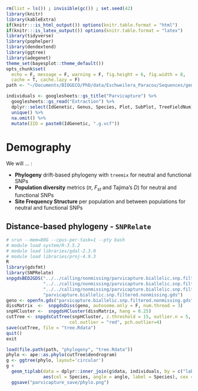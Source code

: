 
```r
rm(list = ls()) ; invisible(gc()) ; set.seed(42)
library(knitr)
library(kableExtra)
if(knitr:::is_html_output()) options(knitr.table.format = "html") 
if(knitr:::is_latex_output()) options(knitr.table.format = "latex") 
library(tidyverse)
library(pophelper)
library(dendextend)
library(ggtree)
library(adegenet)
theme_set(bayesplot::theme_default())
opts_chunk$set(
  echo = F, message = F, warning = F, fig.height = 6, fig.width = 8,
  cache = T, cache.lazy = F)
path <- "~/Documents/BIOGECO/PhD/data/Eschweilera_Paracou/Sequences/genomics/"
```

```r
individuals <- googlesheets::gs_title("Parvicapture") %>% 
  googlesheets::gs_read("Extraction") %>% 
  dplyr::select(IdGenetic, Genus, Species, Plot, SubPlot, TreeFieldNum) %>% 
  unique() %>% 
  na.omit() %>% 
  mutate(IID = paste0(IdGenetic, ".g.vcf"))
```

# Demography

We will ... :

* __Phylogeny__ drift-based phylogeny with `treemix` for neutral and functional SNPs
* __Population diversity__ metrics ($\pi$, $F_{st}$ and Tajima's $D$) for neutral and functional SNPs
* __Site Frequency Structure__ per population and between populations for neutral and functional SNPs

## Distance-based phylogeny - `SNPRelate`

```r
# srun --mem=80G --cpus-per-task=1 --pty bash
# module load system/R-3.5.2
# module load libraries/gdal-2.3.0
# module load libraries/proj-4.9.3
R
library(gdsfmt)
library(SNPRelate)
snpgdsBED2GDS("../../calling/nonmissing/parvicapture.biallelic.snp.filtered.nonmissing.bed",
              "../../calling/nonmissing/parvicapture.biallelic.snp.filtered.nonmissing.fam",
              "../../calling/nonmissing/parvicapture.biallelic.snp.filtered.nonmissing.bim",
              "parvicapture.biallelic.snp.filtered.nonmissing.gds")
geno <- openfn.gds("parvicapture.biallelic.snp.filtered.nonmissing.gds")
dissMatrix  <-  snpgdsDiss(geno, autosome.only = F, num.thread = 3)
snpHCluster <-  snpgdsHCluster(dissMatrix, hang = 0.25)
cutTree <- snpgdsCutTree(snpHCluster, z.threshold = 15, outlier.n = 5, n.perm = 5000,
                        col.outlier = "red", pch.outlier=4)
save(cutTree, file = "tree.Rdata")
quit()
exit
```

```r
load(file.path(path, "phylogeny", "tree.Rdata"))
phylo <- ape::as.phylo(cutTree$dendrogram)
g <- ggtree(phylo, layout='circular')
g +
  geom_tiplab(data = dplyr::inner_join(g$data, individuals, by = c("label" = "IID")),
              aes(col = Species, angle = angle, label = Species), cex = 1) +
  ggsave("parvicapture_save/phylo.png")
```
  
<!-- ## Drift-based Phylogeny - `treemix` -->

<!-- We used representative individuals from *S. sp1*, *S. globulifera type Paracou*, and *S. globulifera type Régina*, in association with South American (La Selva, Baro Colorado Island, and Itubera) and African (Madagascar, Benin, Cameroun, Sao Tome, Congo, Benin, Liberia, Gana and Ivory Coast) *Symphonia* and *Pentadesma* to explore population phylogeny with `treemix` (Fig. \@ref(fig:treemixPlot)). We built phylogeny for the neutral, hitchhiker, and functional SNPs. All datasets suggested 1 migration event to better represent the phylogeny than none. Topology was the same between dataset, functional SNP just show less drift than others. -->

<!-- ```{r treemixR, eval=F} -->
<!-- fam <- read_tsv(file.path(path, "..", "variantCalling", "paracou", -->
<!--                           "symcapture.all.biallelic.snp.filtered.nonmissing.paracou.fam"), -->
<!--          col_names = c("FID", "IID", "FIID", "MIID", "sex", "phenotype")) %>%  -->
<!--   mutate(Ind = gsub(".g.vcf", "", IID)) -->
<!-- symcapture.admix <- readQ(list.files(file.path(path, "admixture", "paracou"),  -->
<!--                                      full.names = T, pattern = ".Q"), indlabfromfile=F) -->
<!-- symcapture.admix <- lapply(symcapture.admix, "rownames<-", fam$Ind) -->
<!-- fam <- read_tsv(file.path(path, "..", "variantCalling", "nonmissing", -->
<!--                           "symcapture.all.biallelic.snp.filtered.nonmissing.fam"), -->
<!--          col_names = c("FID", "IID", "FIID", "MIID", "sex", "phenotype")) %>%  -->
<!--   mutate(Ind = gsub(".g.vcf", "", IID)) %>%  -->
<!--   left_join(pop) -->
<!-- symcapture.admix[[4]] %>%  -->
<!--   mutate(Ind = row.names(.)) %>%  -->
<!--   left_join(pop) %>%  -->
<!--   top_n(5, Cluster1) %>%  -->
<!--   sample_n(5) %>%  -->
<!--   mutate(Pop = "S. sp1") %>%  -->
<!--   bind_rows(symcapture.admix[[4]] %>%  -->
<!--               mutate(Ind = row.names(.)) %>%  -->
<!--               left_join(pop) %>%  -->
<!--               top_n(5, Cluster2) %>%  -->
<!--               sample_n(5) %>%  -->
<!--               mutate(Pop = "S. globulifera type Paracou")) %>%  -->
<!--   bind_rows(symcapture.admix[[4]] %>%  -->
<!--               mutate(Ind = row.names(.)) %>%  -->
<!--               left_join(pop) %>%  -->
<!--               top_n(5, Cluster3) %>%  -->
<!--               sample_n(5) %>%  -->
<!--               mutate(Pop = "S. globulifera type Régina")) %>%  -->
<!--   mutate(IID = paste0(Ind, ".g.vcf")) %>%  -->
<!--   mutate(FID = 0, FIID = 0, MIID = 0, sex = 0, phenotype = -9) %>%  -->
<!--   dplyr::select(FID, IID, FIID, MIID, sex, phenotype, Pop) %>%  -->
<!--   bind_rows(fam %>%  -->
<!--               filter(Pop2 == "O") %>%  -->
<!--               select(FID, IID, FIID, MIID, sex, phenotype, Pop)) %>%  -->
<!--   mutate(Pop = gsub(" ", "_", Pop)) %>%  -->
<!--   mutate(Pop = recode(Pop, "Costa_Rica" = "CostaRica", "Ivory_Coast" = "IvoryCoast", -->
<!--                       "P._b_Benin" = "PbBenin", "P._b_Cameroun" = "PbCameroun", -->
<!--                       "Sao_Tome"	= "SaoTome", "S._globulifera_type_Paracou"	= "SgParacou", -->
<!--                       "S._globulifera_type_Régina"	= "SgRegina",  -->
<!--                       "S._n_Madagascar" = "SnMadagascar", "S._sp1" = "Ssp1", -->
<!--                       "S._u_Madagascar" = "SuMadagascar")) %>%  -->
<!--   filter(!(IID %in% c("MHDNA0294.g.vcf", "MHDNA0295.g.vcf", "GID1791.g.vcf", "BOD407.g.vcf", "MH2832.g.vcf"))) %>%  -->
<!--   write_tsv(file.path(path, "treemix.fam"), col_names = F) -->

<!-- symcapture.admix[[4]] %>%  -->
<!--   mutate(Ind = row.names(.)) %>%  -->
<!--   left_join(pop) %>%  -->
<!--   top_n(5, Cluster1) %>%  -->
<!--   sample_n(5) %>%  -->
<!--   mutate(Pop = "S. sp1") %>%  -->
<!--   bind_rows(symcapture.admix[[4]] %>%  -->
<!--               mutate(Ind = row.names(.)) %>%  -->
<!--               left_join(pop) %>%  -->
<!--               top_n(5, Cluster2) %>%  -->
<!--               sample_n(5) %>%  -->
<!--               mutate(Pop = "S. globulifera type Paracou")) %>%  -->
<!--   bind_rows(symcapture.admix[[4]] %>%  -->
<!--               mutate(Ind = row.names(.)) %>%  -->
<!--               left_join(pop) %>%  -->
<!--               top_n(5, Cluster3) %>%  -->
<!--               sample_n(5) %>%  -->
<!--               mutate(Pop = "S. globulifera type Régina")) %>%  -->
<!--   mutate(IID = paste0(Ind, ".g.vcf")) %>%  -->
<!--   mutate(FID = 0, FIID = 0, MIID = 0, sex = 0, phenotype = -9) %>%  -->
<!--   dplyr::select(FID, IID, FIID, MIID, sex, phenotype, Pop) %>%  -->
<!--   bind_rows(fam %>%  -->
<!--               filter(Pop2 == "O") %>%  -->
<!--               select(FID, IID, FIID, MIID, sex, phenotype, Pop)) %>%  -->
<!--   filter(!(IID %in% c("MHDNA0294.g.vcf", "MHDNA0295.g.vcf", "GID1791.g.vcf",  -->
<!--                       "BOD407.g.vcf", "MH2832.g.vcf"))) %>%  -->
<!--   mutate(Pop = gsub(" ", "_", Pop)) %>% -->
<!--   mutate(Pop = recode(Pop, "Costa_Rica" = "CostaRica", "Benin" = "Africa", "Ivory_Coast" = "Africa", -->
<!--                       "Cameroun" = "Africa", "Congo" = "Africa", "P._b_Cameroun" = "Africa", "Gabon" = "Africa", -->
<!--                       "Sao_Tome"	= "SaoTome", "S._globulifera_type_Paracou"	= "SgParacou", -->
<!--                       "S._globulifera_type_Régina"	= "SgRegina",  -->
<!--                       "S._n_Madagascar" = "Madagascar", "S._sp1" = "Ssp1", -->
<!--                       "S._u_Madagascar" = "Madagascar")) %>%  -->
<!--   write_tsv(file.path(path, "treemix2.fam"), col_names = F) -->
<!-- ``` -->


<!-- ```{bash treemix, eval=F, echo=T} -->
<!-- module load bioinfo/plink-v1.90b5.3 -->
<!-- cp symcapture.all.biallelic.snp.filtered.nonmissing.treemix.bim symcapture.all.biallelic.snp.filtered.nonmissing.treemix.bim0 -->
<!-- awk '{print $1"\t"$1"_snp"$4"\t"$3"\t"$4"\t"$5"\t"$6}' symcapture.all.biallelic.snp.filtered.nonmissing.treemix.bim0 > symcapture.all.biallelic.snp.filtered.nonmissing.treemix.bim -->
<!-- rm symcapture.all.biallelic.snp.filtered.nonmissing.treemix.bim0 -->
<!-- plink --bfile all/symcapture.all.biallelic.snp.filtered.nonmissing.treemix \ -->
<!--   --allow-extra-chr \ -->
<!--   --freq --missing --within symcapture.all.biallelic.snp.filtered.nonmissing.treemix.pop \ -->
<!--   --out all/symcapture.all.biallelic.snp.filtered.nonmissing.treemix -->
<!-- plink --bfile all/symcapture.all.biallelic.snp.filtered.nonmissing.treemix \ -->
<!--   --extract snps.functional \ -->
<!--   --allow-extra-chr \ -->
<!--   --freq --missing --within symcapture.all.biallelic.snp.filtered.nonmissing.treemix.pop \ -->
<!--   --out functional/symcapture.all.biallelic.snp.filtered.nonmissing.treemix -->
<!-- plink --bfile all/symcapture.all.biallelic.snp.filtered.nonmissing.treemix \ -->
<!--   --extract snps.hitchhiker \ -->
<!--   --allow-extra-chr \ -->
<!--   --freq --missing --within symcapture.all.biallelic.snp.filtered.nonmissing.treemix.pop \ -->
<!--   --out hitchhiker/symcapture.all.biallelic.snp.filtered.nonmissing.treemix -->
<!-- plink --bfile all/symcapture.all.biallelic.snp.filtered.nonmissing.treemix \ -->
<!--   --extract snps.neutral \ -->
<!--   --allow-extra-chr \ -->
<!--   --freq --missing --within symcapture.all.biallelic.snp.filtered.nonmissing.treemix.pop \ -->
<!--   --out neutral/symcapture.all.biallelic.snp.filtered.nonmissing.treemix -->
<!-- gzip */symcapture.all.biallelic.snp.filtered.nonmissing.treemix.frq.strat -->
<!-- python plink2treemix.py all/symcapture.all.biallelic.snp.filtered.nonmissing.treemix.frq.strat.gz treemix.all.frq.gz  -->
<!-- python plink2treemix.py neutral/symcapture.all.biallelic.snp.filtered.nonmissing.treemix.frq.strat.gz treemix.neutral.frq.gz  -->
<!-- python plink2treemix.py functional/symcapture.all.biallelic.snp.filtered.nonmissing.treemix.frq.strat.gz treemix.functional.frq.gz  -->
<!-- python plink2treemix.py hitchhiker/symcapture.all.biallelic.snp.filtered.nonmissing.treemix.frq.strat.gz treemix.hitchhiker.frq.gz  -->
<!-- cp *.frq.gz ../../populationGenomics/treemix -->
<!-- cd ../../populationGenomics/treemix -->
<!-- module load bioinfo/treemix-1.13 -->
<!-- treemix -i treemix.frq.gz -root Madagascar -o out -->
<!-- for m in $(seq 10) ; do treemix -i treemix.frq.gz -root Madagascar -m $m -g out.vertices.gz out.edges.gz -o out$m ; done -->
<!-- grep Exiting *.llik > migration.llik -->
<!-- ``` -->

<!-- ```{r treemixPlot, fig.cap="Drift-based phylogeny of *Symphonia* and *Pentadesma* populations with `treemix`. Subfigure A. present the tree log-likelihood depending on the number of allowed migration events per snp type, suggesting 1 migration event to better represent the tree than none. Other figures represent the phylogeny per snp type depending on the drift parameters with a red arrow to represent the migration event from *Sp.1* and Brazil most common ancestors to *S. globulifera* most commaon ancestors.", fig.width=10} -->
<!-- g.llik <- lapply(c("neutral", "hitchhiker", "functional"), function(type) -->
<!--   read_tsv(file.path(path, "treemix", paste0("migration.", type, ".llik")), col_names = F) %>%  -->
<!--     mutate(type = type)) %>%  -->
<!--   bind_rows() %>%  -->
<!--   separate(X1, c("M", "what", "likelihood"), ":", convert = T) %>%  -->
<!--   mutate(M = as.numeric(gsub("out", "", gsub(".llik", "", M)))) %>%  -->
<!--   ggplot(aes(M, likelihood, col = type)) + -->
<!--   geom_point() + -->
<!--   geom_line() + -->
<!--   xlab("Migration events") + ylab("Log-likelihhod") + -->
<!--   geom_vline(xintercept = 1) + labs(tag = "A.") + -->
<!--   theme(legend.position = c(0.6,0.4)) -->
<!-- g.tree <- lapply(c("neutral", "hitchhiker", "functional"), function(type) -->
<!--   ggtree(ape::read.tree(file.path(path, "treemix", type, "out1.treeout")), layout = "slanted") + -->
<!--   geom_taxalink(13, 15, curvature = 0, col = "red", -->
<!--                 arrow = arrow(angle = 10, length = unit(0.1, "inches"))) + -->
<!--   geom_tiplab() + theme_tree2() + xlab("Drift parameter") + labs(tag = type)) -->
<!-- gridExtra::grid.arrange(g.llik, g.tree[[1]], g.tree[[2]], g.tree[[3]],  -->
<!--                         widths = c(1, 3), -->
<!--                         layout_matrix = rbind(c(1, 2), c(1, 3), c(1,4))) -->
<!-- ``` -->

<!-- ## Population diversity -->

<!-- After defining populations based on our 3 gene pools (*S. sp.1*, *S. globulifera type Paracou*, and *S. globulifera type Regina*) with more than 90% of mebership to the gene pool in `admixture`, we used `vcftools` to compute nucleotide diversity $\pi$, population differentiation $F_{st}$, and Tajima's $D$ per SNP type (functional, hitchhiker or neutral). -->

<!-- ```{bash populationDiv, eval=F, echo=T} -->
<!-- cp symcapture.all.biallelic.snp.filtered.nonmissing.paracou3pop.bim symcapture.all.biallelic.snp.filtered.nonmissing.paracou3pop.bim0 -->
<!-- awk '{print $1"\t"$1"_snp"$4"\t"$3"\t"$4"\t"$5"\t"$6}' symcapture.all.biallelic.snp.filtered.nonmissing.paracou3pop.bim0 > symcapture.all.biallelic.snp.filtered.nonmissing.paracou3pop.bim -->
<!-- rm symcapture.all.biallelic.snp.filtered.nonmissing.paracou3pop.bim0 -->
<!-- module load bioinfo/plink-v1.90b5.3 -->
<!-- types=(neutral hitchhiker functional) -->
<!-- for type in "${types[@]}" ;  -->
<!--   do  -->
<!--   plink \ -->
<!--     --bfile symcapture.all.biallelic.snp.filtered.nonmissing.paracou3pop \ -->
<!--     --allow-extra-chr \ -->
<!--     --extract snps.$type \ -->
<!--     --recode vcf-iid \ -->
<!--     -out paracou3pop.$type & -->
<!-- done -->
<!-- grep sp1 paracou3pop.popmap | cut -f1 > sp1.list -->
<!-- grep globuliferaTypeParacou paracou3pop.popmap | cut -f1 > globuliferaTypeParacou.list -->
<!-- grep globuliferaTypeRegina paracou3pop.popmap | cut -f1 > globuliferaTypeRegina.list -->
<!-- ``` -->

<!-- ### $\pi$ -->

<!-- Nucleotide diversity $\pi$ per site had a mean of 0.05140 across populations and was significantly different between populations (ANOVA, p<2e-16) with *S. globulifera type Regina* being more diverse (Fig. \@ref(fig:piR)). No significant differences existed between SNP types. -->

<!-- ```{bash pi, eval=F, echo=T} -->
<!-- types=(neutral hitchhiker functional) -->
<!-- pops=(sp1 globuliferaTypeParacou globuliferaTypeRegina)  -->
<!-- for type in "${types[@]}" ;  -->
<!--   do  -->
<!--   for pop in "${pops[@]}" ;  -->
<!--     do  -->
<!--     vcftools --vcf paracou3pop.$type.vcf --keep $pop.list --site-pi --out $type.$pop & -->
<!--   done -->
<!-- done -->
<!-- types=(synonymous anonymous) -->
<!-- pops=(sp1 globuliferaTypeParacou globuliferaTypeRegina)  -->
<!-- for type in "${types[@]}" ;  -->
<!--   do  -->
<!--   for pop in "${pops[@]}" ;  -->
<!--     do  -->
<!--     vcftools --vcf paracou3pop.$type.vcf --keep $pop.list --window-pi 100 --out $type.$pop & -->
<!--   done -->
<!-- done -->
<!-- ``` -->

<!-- ```{r piR, fig.cap="Populations $\\pi$ distribution estimated by `vcftools` per site."} -->
<!-- lapply(list.files(file.path(path, "..", "populationGenomics", "diversity"), pattern = ".sites.pi"), function(file) -->
<!--   read_tsv(file.path(path, "..", "populationGenomics", "diversity", file)) %>%  -->
<!--     mutate(file = file)) %>%  -->
<!--   bind_rows() %>%  -->
<!--   separate(file, c("type", "Population", "sites", "pi"), sep = "[:punct:]") %>%  -->
<!--   filter(type %in% c("neutral", "hitchiker", "functional")) %>%  -->
<!--   dplyr::select(-sites, -pi) %>%  -->
<!--   ggplot(aes(Population, PI, fill = Population)) + -->
<!--   geom_boxplot() + -->
<!--   facet_wrap(~ type) + -->
<!--   scale_fill_discrete(guide = "none") + -->
<!--   scale_y_log10() + -->
<!--   ylab(expression(pi)) + -->
<!--   theme(axis.text.x = element_text(angle = 45), -->
<!--         axis.line.x = element_blank()) -->
<!-- ``` -->

<!-- ```{r piR2, fig.cap="Populations $\\frac{\\pi_a}{\\pi_s}$ distribution estimated by `vcftools` on a 100 bp window."} -->
<!-- lapply(list.files(file.path(path, "..", "populationGenomics", "diversity"), pattern = ".windowed.pi"), function(file) -->
<!--   read_tsv(file.path(path, "..", "populationGenomics", "diversity", file)) %>%  -->
<!--     mutate(file = file)) %>%  -->
<!--   bind_rows() %>%  -->
<!--   separate(file, c("type", "Population", "sites", "pi"), sep = "[:punct:]") %>%  -->
<!--   filter(type %in% c("anonymous", "synonymous")) %>%  -->
<!--   dplyr::select(-sites, -pi) %>%  -->
<!--   reshape2::dcast(Population + CHROM + BIN_START + BIN_END ~ type, value.var = "PI") %>%  -->
<!--   na.omit() %>%  -->
<!--   mutate(piapis = anonymous/synonymous) %>%  -->
<!--   ggplot(aes(Population, piapis, fill = Population)) + -->
<!--   geom_boxplot() + -->
<!--   geom_hline(yintercept = 1, linetype = "dashed") + -->
<!--   scale_fill_discrete(guide = "none") + -->
<!--   ylab(expression(frac(pi[a],pi[s]))) + -->
<!--   scale_y_log10() -->
<!-- ``` -->

<!-- ### $F_{st}$ -->

<!-- $F_{st}$ between population was globally low with a mean value of 0.15, still *S. globulifera type Regina* was more differentiated to the two toher gene pools (Fig. \@ref(fig:FstR)) for every SNP type. Nevertheless, functional SNP were significantly less differentiated than hitchhikers and neutral SNPs.  -->

<!-- ```{bash Fst, eval=F, echo=T} -->
<!-- types=(neutral hitchhiker functional) -->
<!-- pop1=(sp1 sp1 globuliferaTypeParacou)  -->
<!-- pop2=(globuliferaTypeParacou globuliferaTypeRegina globuliferaTypeRegina)  -->
<!-- for type in "${types[@]}" ;  -->
<!--   do  -->
<!--   for i in $(seq 3) ;  -->
<!--     do  -->
<!--     vcftools --vcf paracou3pop.$type.vcf \ -->
<!--       --weir-fst-pop "${pop1[i-1]}".list \ -->
<!--       --weir-fst-pop "${pop2[i-1]}".list \ -->
<!--       --out $type."${pop1[i-1]}"_"${pop2[i-1]}" & -->
<!--   done -->
<!-- done -->
<!-- ``` -->

<!-- ```{r FstR, fig.cap="Between populations Fst estimated by `vcftools`."} -->
<!-- lapply(list.files(file.path(path, "..", "populationGenomics", "diversity"), pattern = ".log"), function(file) -->
<!--   read_delim(file.path(path, "..", "populationGenomics", "diversity", file), skip = 15, delim = ":", -->
<!--   col_names = c("variable", "value")) %>%  -->
<!--     mutate(file = file)) %>%  -->
<!--   bind_rows() %>%  -->
<!--   filter(!is.na(value)) %>%  -->
<!--   mutate(value = as.numeric(value)) %>%  -->
<!--   mutate(variable = ifelse(grepl("mean", variable), "meanFst", "weightedFst")) %>%  -->
<!--   separate(file, c("type", "Pop1", "Pop2", "log"), sep = "[:punct:]") %>%  -->
<!--   dplyr::select(-log) %>%  -->
<!--   ggplot(aes(Pop1, Pop2, label = value, fill = value)) + -->
<!--   geom_tile() + -->
<!--   geom_text(col = "white") + -->
<!--   facet_grid(type ~ variable) + -->
<!--   theme(axis.title = element_blank(), -->
<!--         axis.ticks = element_blank(), -->
<!--         axis.line = element_blank()) + -->
<!--   scale_fill_gradient(high = "#132B43", low = "#56B1F7") -->
<!-- ``` -->

<!-- ### Tajima's $D$ -->

<!-- Tajima's $D$ between population was globally low and significantly negative with a mean value of -0.795 and was significantly different between populations (ANOVA, p<2e-16) with *S. globulifera type Regina* having a globally higher value (Fig. \@ref(fig:TajimaDR)). We expect positive selection (or selective sweeps) to give us a negative Tajima’s $D$ in a population that doesn’t have any demographic changes going on (population expansion/contraction, migration, etc). On the other hand with balancing selection, alleles are kept at intermediate frequencies. This produces a positive Tajima’s $D$ because there will be more pairwise differences than segregating sites. Consequently, Tajima's $D$ indicates here that are population are under selection with a stronger selection operating on *S. globulifera type Paracou* and *S. sp1* than *S. globulifera type Regina*. No significant differences existed between SNP types. -->

<!-- ```{bash TajimaD, eval=F, echo=T} -->
<!-- types=(neutral hitchhiker functional) -->
<!-- pops=(sp1 globuliferaTypeParacou globuliferaTypeRegina)  -->
<!-- for type in "${types[@]}" ;  -->
<!--   do  -->
<!--   for pop in "${pops[@]}" ;  -->
<!--     do  -->
<!--     vcftools --vcf paracou3pop.$type.vcf --keep $pop.list --TajimaD 100 --out $type.$pop & -->
<!--   done -->
<!-- done -->
<!-- ``` -->

<!-- ```{r TajimaDR, fig.cap="Populations Tajima's D distribution estimated by `vcftools` on windows of 100 bp."} -->
<!-- lapply(list.files(file.path(path, "..", "populationGenomics", "diversity"), pattern = ".Tajima.D"), function(file) -->
<!--   read_tsv(file.path(path, "..", "populationGenomics", "diversity", file)) %>%  -->
<!--     mutate(file = file)) %>%  -->
<!--   bind_rows() %>%  -->
<!--   separate(file, c("type", "Population", "sites", "pi"), sep = "[:punct:]") %>%  -->
<!--   dplyr::select(-sites, -pi) %>%  -->
<!--   ggplot(aes(Population, TajimaD, fill = Population)) + -->
<!--   geom_hline(yintercept = 0, linetype = "dashed", color = "lightgrey") + -->
<!--   geom_boxplot() + -->
<!--   facet_wrap(~ type) + -->
<!--   scale_fill_discrete(guide = "none") + -->
<!--   theme(axis.text.x = element_text(angle = 45), -->
<!--         axis.line.x = element_blank()) -->
<!-- ``` -->

<!-- ## Site Frequency Structure -->

<!-- [Berlin presentation](https://github.com/speciationgenomics/presentations/blob/master/2019-8-Demographic_modeling_JM.pdf) -->

<!-- ```{bash SFS, eval=F, echo=T} -->
<!-- cp symcapture.all.biallelic.snp.filtered.nonmissing.paracouWeighted3pop.bim symcapture.all.biallelic.snp.filtered.nonmissing.paracouWeighted3pop.bim0 -->
<!-- awk '{print $1"\t"$1"_snp"$4"\t"$3"\t"$4"\t"$5"\t"$6}' symcapture.all.biallelic.snp.filtered.nonmissing.paracouWeighted3pop.bim0 > symcapture.all.biallelic.snp.filtered.nonmissing.paracouWeighted3pop.bim -->
<!-- rm symcapture.all.biallelic.snp.filtered.nonmissing.paracouWeighted3pop.bim0 -->
<!-- module load bioinfo/plink-v1.90b5.3 -->
<!-- types=(neutral hitchhiker functional) -->
<!-- for type in "${types[@]}" ;  -->
<!--   do  -->
<!--   plink \ -->
<!--     --bfile symcapture.all.biallelic.snp.filtered.nonmissing.paracouWeighted3pop \ -->
<!--     --allow-extra-chr \ -->
<!--     --extract snps.$type \ -->
<!--     --recode vcf-iid \ -->
<!--     -out paracouWeighted3pop.$type & -->
<!-- done -->
<!-- ``` -->

<!-- ```{r vcf2sfs3pop, eval=F, echo=T} -->
<!-- source("https://raw.githubusercontent.com/shenglin-liu/vcf2sfs/master/vcf2sfs.r") -->
<!-- prefix <- file.path(path, "SFS", "paracouWeighted3pop") -->
<!-- pops <- c("sp1", "globuliferaTypeParacou", "globuliferaTypeRegina") -->
<!-- types <- c("neutral", "hitchhiker", "functional") -->
<!-- for(type in types) -->
<!--   for(pop in pops){ -->
<!--     vcf2dadi(paste0(prefix, ".", type, ".vcf"),  -->
<!--              paste0(prefix, ".popmap"),  -->
<!--              paste0(prefix, ".", type, ".", pop, ".dadi"),  -->
<!--              pop) -->
<!--     dadi2fsc.1pop(paste0(prefix, ".", type, ".", pop, ".dadi"),  -->
<!--                   paste0(prefix, ".", type, ".", pop, ".fastsim"), -->
<!--                   pop, fold = T) -->
<!--   } -->
<!-- popPairs <- combn(pops,2) -->
<!-- for(type in types) -->
<!--   for(i in 1:ncol(popPairs)){ -->
<!--   vcf2dadi(paste0(prefix, ".", type, ".vcf"),  -->
<!--            paste0(prefix, ".popmap"), -->
<!--            paste0(prefix, ".", type, ".", popPairs[1,i], "_", popPairs[2,i], ".dadi"),  -->
<!--            popPairs[,i]) -->
<!--   dadi2fsc.2pop(paste0(prefix, ".", type, ".", popPairs[1,i], "_", popPairs[2,i], ".dadi"),  -->
<!--                 paste0(prefix, ".", type, ".", popPairs[1,i], "_", popPairs[2,i], ".fastsim"), -->
<!--                 popPairs[,i], fold = T) -->
<!-- } -->
<!-- ``` -->

<!-- ```{r sfs1pop3pop, fig.cap="Number of alleles per allele count and population."} -->
<!-- prefix <- file.path(path, "SFS", "paracouWeighted3pop") -->
<!-- pops <- c("sp1", "globuliferaTypeParacou", "globuliferaTypeRegina") -->
<!-- types <- c("neutral", "functional") -->
<!-- lapply(types, function(type) -->
<!--   lapply(pops, function(pop) -->
<!--     read_tsv(paste0(prefix, ".", type, ".", pop, ".fastsim"), skip = 1) %>%  -->
<!--       gather() %>%  -->
<!--       mutate(type = type) -->
<!--   ) %>% bind_rows() -->
<!-- ) %>% bind_rows() %>%  -->
<!--   separate(key, c("population", "AlleleCount"), convert = T) %>%  -->
<!--   mutate(population = gsub("d", "", population)) %>%  -->
<!--   filter(AlleleCount > 0) %>%  -->
<!--   ggplot(aes(AlleleCount, value, fill = population)) + -->
<!--   geom_bar(stat = "identity") + -->
<!--   facet_grid(type ~ population, scales = "free") + -->
<!--   scale_fill_discrete(guide = "none") + -->
<!--   xlab("Allele count within population") + ylab("Number of alleles") -->
<!-- ``` -->

<!-- ```{r sfs2pop3pop, fig.cap="Number of alleles per allele count between population."} -->
<!-- prefix <- file.path(path, "SFS", "paracouWeighted3pop") -->
<!-- pops <- c("sp1", "globuliferaTypeParacou", "globuliferaTypeRegina") -->
<!-- types <- c("neutral", "functional") -->
<!-- popPairs <- combn(pops,2) -->
<!-- g <- lapply(types, function(type) -->
<!--   lapply(1:length(pops), function(i) -->
<!--     read_tsv(paste0(prefix, ".", type, ".", popPairs[1,i], "_", popPairs[2,i], ".fastsim"), skip = 1) %>%  -->
<!--       reshape2::melt(value.name = "AlleleCount") -->
<!--   ) %>% bind_rows() %>%  -->
<!--     separate(X1, c("population1", "pop1"), convert = T) %>%  -->
<!--     separate(variable, c("population2", "pop2"), convert = T) %>%  -->
<!--     mutate(population1 = gsub("d", "", population1)) %>%  -->
<!--     mutate(population2 = gsub("d", "", population2)) %>%  -->
<!--     filter(AlleleCount > 0) %>%  -->
<!--     ggplot(aes(pop1, pop2, fill = log(AlleleCount+1))) + -->
<!--     geom_tile() + -->
<!--     scale_fill_gradientn(colours = rev(rainbow(10))) + -->
<!--     facet_grid(population1 ~ population2) + -->
<!--     theme(axis.title = element_blank()) + -->
<!--     ggtitle(type)) -->
<!-- names(g) <- types -->
<!-- plotly::ggplotly(g$neutral) -->
<!-- plotly::ggplotly(g$hitchhiker) -->
<!-- plotly::ggplotly(g$functional) -->
<!-- ``` -->
